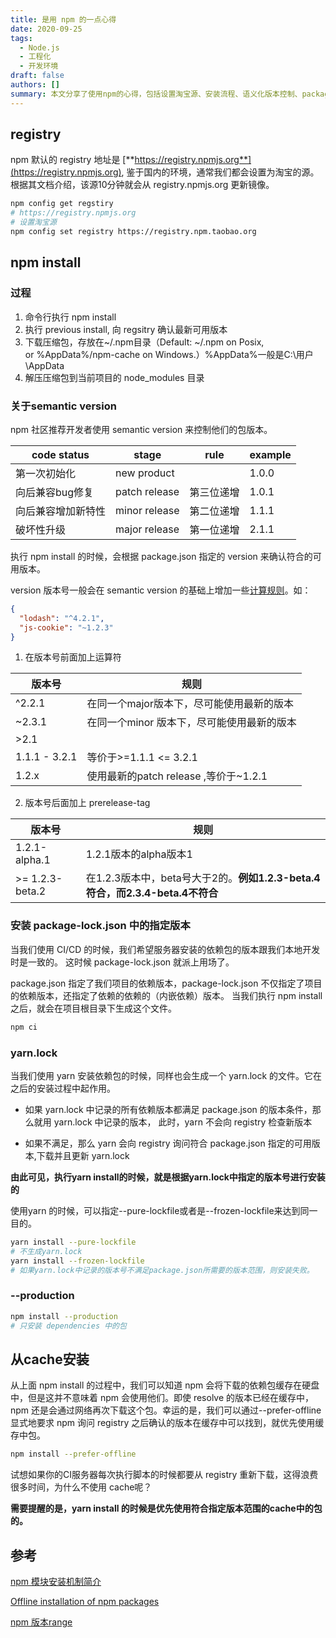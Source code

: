 ```yaml
---
title: 是用 npm 的一点心得
date: 2020-09-25
tags:
  - Node.js
  - 工程化
  - 开发环境
draft: false
authors: []
summary: 本文分享了使用npm的心得，包括设置淘宝源、安装流程、语义化版本控制、package-lock.json和yarn.lock的作用，以及如何从缓存安装依赖包。
---
```


## registry

npm 默认的 registry 地址是 [**https://registry.npmjs.org**](https://registry.npmjs.org),
鉴于国内的环境，通常我们都会设置为淘宝的源。根据其文档介绍，该源10分钟就会从 registry.npmjs.org 更新镜像。

```bash
npm config get regstiry
# https://registry.npmjs.org
# 设置淘宝源
npm config set registry https://registry.npm.taobao.org
```

## npm install

### 过程

1. 命令行执行 npm install
2. 执行 previous install, 向 regsitry 确认最新可用版本
3. 下载压缩包，存放在~/.npm目录（Default: ~/.npm on Posix, or %AppData%/npm-cache on Windows.）%AppData%一般是C:\用户\AppData
4. 解压压缩包到当前项目的 node_modules 目录

### 关于semantic version

npm 社区推荐开发者使用 semantic version 来控制他们的包版本。

| code status        | stage         | rule       | example |
| ------------------ | ------------- | ---------- | ------- |
| 第一次初始化       | new product   |            | 1.0.0   |
| 向后兼容bug修复    | patch release | 第三位递增 | 1.0.1   |
| 向后兼容增加新特性 | minor release | 第二位递增 | 1.1.1   |
| 破坏性升级         | major release | 第一位递增 | 2.1.1   |

执行 npm install 的时候，会根据 package.json 指定的 version 来确认符合的可用版本。

version 版本号一般会在 semantic version 的基础上增加一些[计算规则](https://github.com/npm/node-semver#ranges)。如：

```json
{
  "lodash": "^4.2.1",
  "js-cookie": "~1.2.3"
}
```

1. 在版本号前面加上运算符

| 版本号        | 规则                                       |
| ------------- | ------------------------------------------ |
| ^2.2.1        | 在同一个major版本下，尽可能使用最新的版本  |
| ~2.3.1        | 在同一个minor 版本下，尽可能使用最新的版本 |
| >2.1          |                                            |
| 1.1.1 - 3.2.1 | 等价于>=1.1.1 \<= 3.2.1                    |
| 1.2.x         | 使用最新的patch release ,等价于~1.2.1      |

2. 版本号后面加上 prerelease-tag

| 版本号          | 规则                                                                         |
| --------------- | ---------------------------------------------------------------------------- |
| 1.2.1-alpha.1   | 1.2.1版本的alpha版本1                                                        |
| >= 1.2.3-beta.2 | 在1.2.3版本中，beta号大于2的。**例如1.2.3-beta.4符合，而2.3.4-beta.4不符合** |

### 安装 package-lock.json 中的指定版本

当我们使用 CI/CD 的时候，我们希望服务器安装的依赖包的版本跟我们本地开发时是一致的。
这时候 package-lock.json 就派上用场了。

package.json 指定了我们项目的依赖版本，package-lock.json 不仅指定了项目的依赖版本，还指定了依赖的依赖的（内嵌依赖）版本。
当我们执行 npm install 之后，就会在项目根目录下生成这个文件。

```bash
npm ci
```

### yarn.lock

当我们使用 yarn 安装依赖包的时候，同样也会生成一个 yarn.lock 的文件。它在之后的安装过程中起作用。

- 如果 yarn.lock 中记录的所有依赖版本都满足 package.json 的版本条件，那么就用 yarn.lock 中记录的版本，
  此时，yarn 不会向 registry 检查新版本

- 如果不满足，那么 yarn 会向 registry 询问符合 package.json 指定的可用版本,下载并且更新 yarn.lock

**由此可见，执行yarn install的时候，就是根据yarn.lock中指定的版本号进行安装的**

使用yarn 的时候，可以指定--pure-lockfile或者是--frozen-lockfile来达到同一目的。

```bash
yarn install --pure-lockfile
# 不生成yarn.lock
yarn install --frozen-lockfile
# 如果yarn.lock中记录的版本号不满足package.json所需要的版本范围，则安装失败。
```

### --production

```bash
npm install --production
# 只安装 dependencies 中的包
```

## 从cache安装

从上面 npm install 的过程中，我们可以知道 npm 会将下载的依赖包缓存在硬盘中，但是这并不意味着 npm 会使用他们。即使 resolve 的版本已经在缓存中，npm 还是会通过网络再次下载这个包。幸运的是，我们可以通过--prefer-offline 显式地要求 npm 询问 registry 之后确认的版本在缓存中可以找到，就优先使用缓存中包。

```bash
npm install --prefer-offline
```

试想如果你的CI服务器每次执行脚本的时候都要从 registry 重新下载，这得浪费很多时间，为什么不使用 cache呢？

**需要提醒的是，yarn install 的时候是优先使用符合指定版本范围的cache中的包的。**

## 参考

[npm 模块安装机制简介](http://www.ruanyifeng.com/blog/2016/01/npm-install.html)

[Offline installation of npm packages](https://addyosmani.com/blog/using-npm-offline/)

[npm 版本range](https://github.com/npm/node-semver#ranges)
